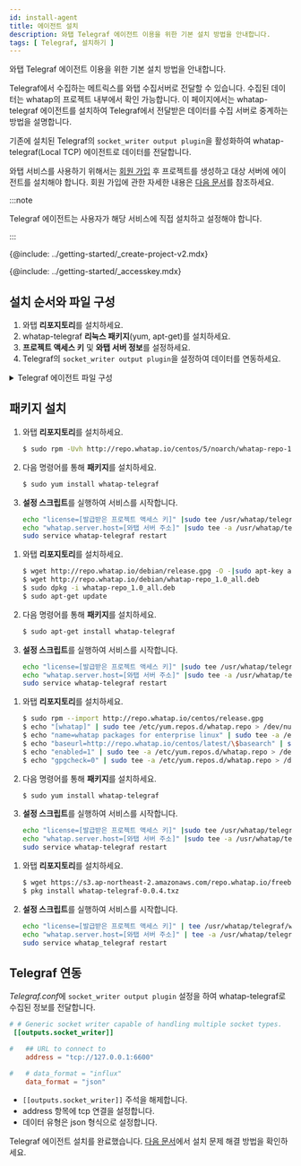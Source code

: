 ```yaml
---
id: install-agent
title: 에이전트 설치
description: 와탭 Telegraf 에이전트 이용을 위한 기본 설치 방법을 안내합니다.
tags: [ Telegraf, 설치하기 ]
---
```



와탭 Telegraf 에이전트 이용을 위한 기본 설치 방법을 안내합니다.

Telegraf에서 수집하는 메트릭스를 와탭 수집서버로 전달할 수 있습니다. 수집된 데이터는 whatap의 프로젝트 내부에서 확인 가능합니다. 
이 페이지에서는 whatap-telegraf 에이전트를 설치하여 Telegraf에서 전달받은 데이터를 수집 서버로 중계하는 방법을 설명합니다. 

기존에 설치된 Telegraf의 `socket_writer output plugin`을 활성화하여 whatap-telegraf(Local TCP) 에이전트로 데이터를 전달합니다.

와탭 서비스를 사용하기 위해서는 [회원 가입](https://www.whatap.io/ko/signup/) 후 프로젝트를 생성하고 대상 서버에 에이전트를 설치해야 합니다. 회원 가입에 관한 자세한 내용은 [다음 문서](../account/account-manage)를 참조하세요.

:::note

Telegraf 에이전트는 사용자가 해당 서비스에 직접 설치하고 설정해야 합니다.

:::

{@include: ../getting-started/_create-project-v2.mdx}  

{@include: ../getting-started/_accesskey.mdx}

## 설치 순서와 파일 구성

1. 와탭 **리포지토리**를 설치하세요.
1. whatap-telegraf **리눅스 패키지**(yum, apt-get)를 설치하세요.
1. **프로젝트 액세스 키** 및 **와탭 서버 정보**를 설정하세요.
1. Telegraf의 `socket_writer output plugin`을 설정하여 데이터를 연동하세요.

<details>
<summary>Telegraf 에이전트 파일 구성</summary>

* **whatap_telegraf**

  서비스 실행 파일로 Telegraf에서 전달된 정보를 수집 서버로 전송하는 프로그램입니다.

* **/etc/init.d/whatap-telegraf** (FreeBSD /usr/local/etc/whatap_telegraf)

  서비스 스크립트입니다.

* **whatap.conf**

  설정 파일입니다. 수집 서버의 주소와 서버의 프로젝트 액세스 키가 입력되는 파일입니다.

* **whatap-telegraf-#.log**

  에이전트 로그 파일입니다. (*/usr/whatap/telegraf/logs*)

</details> 

## 패키지 설치

<Tabs>
<TabItem value="rc" label="Red Hat/CentOS">

1. 와탭 **리포지토리**를 설치하세요.

    ```bash title=SH
    $ sudo rpm -Uvh http://repo.whatap.io/centos/5/noarch/whatap-repo-1.0-1.noarch.rpm
    ```

1. 다음 명령어를 통해 **패키지**를 설치하세요.

    ```bash title=SH
    $ sudo yum install whatap-telegraf
    ```

1. **설정 스크립트**를 실행하여 서비스를 시작합니다.

    ```bash title=SH
    echo "license=[발급받은 프로젝트 액세스 키]" |sudo tee /usr/whatap/telegraf/whatap.conf
    echo "whatap.server.host=[와탭 서버 주소]" |sudo tee -a /usr/whatap/telegraf/whatap.conf
    sudo service whatap-telegraf restart
    ```

</TabItem>
<TabItem value="du" label="Debian/Ubuntu">

1. 와탭 **리포지토리**를 설치하세요.

    ```bash title=SH
    $ wget http://repo.whatap.io/debian/release.gpg -O -|sudo apt-key add -
    $ wget http://repo.whatap.io/debian/whatap-repo_1.0_all.deb
    $ sudo dpkg -i whatap-repo_1.0_all.deb
    $ sudo apt-get update
    ```

1. 다음 명령어를 통해 **패키지**를 설치하세요.
    ```bash title=SH
    $ sudo apt-get install whatap-telegraf
    ```

1. **설정 스크립트**를 실행하여 서비스를 시작합니다.
    ```bash title=SH
    echo "license=[발급받은 프로젝트 액세스 키]" |sudo tee /usr/whatap/telegraf/whatap.conf
    echo "whatap.server.host=[와탭 서버 주소]" |sudo tee -a /usr/whatap/telegraf/whatap.conf
    sudo service whatap-telegraf restart
    ```

</TabItem>
<TabItem value="al" label="Amazon Linux">

1. 와탭 **리포지토리**를 설치하세요.

    ```bash title=SH
    $ sudo rpm --import http://repo.whatap.io/centos/release.gpg
    $ echo "[whatap]" | sudo tee /etc/yum.repos.d/whatap.repo > /dev/null
    $ echo "name=whatap packages for enterprise linux" | sudo tee -a /etc/yum.repos.d/whatap.repo > /dev/null
    $ echo "baseurl=http://repo.whatap.io/centos/latest/\$basearch" | sudo tee -a /etc/yum.repos.d/whatap.repo > /dev/null
    $ echo "enabled=1" | sudo tee -a /etc/yum.repos.d/whatap.repo > /dev/null
    $ echo "gpgcheck=0" | sudo tee -a /etc/yum.repos.d/whatap.repo > /dev/null
    ```

1. 다음 명령어를 통해 **패키지**를 설치하세요.

    ```bash title=SH
    $ sudo yum install whatap-telegraf
    ```

1. **설정 스크립트**를 실행하여 서비스를 시작합니다.

    ```bash title=SH
    echo "license=[발급받은 프로젝트 액세스 키]" |sudo tee /usr/whatap/telegraf/whatap.conf
    echo "whatap.server.host=[와탭 서버 주소]" |sudo tee -a /usr/whatap/telegraf/whatap.conf
    sudo service whatap-telegraf restart
    ```

</TabItem>
<TabItem value="fb" label="FreeBSD">

1. 와탭 **리포지토리**를 설치하세요.

    ```bash title=SH
    $ wget https://s3.ap-northeast-2.amazonaws.com/repo.whatap.io/freebsd/10/whatap-telegraf-0.0.4.txz
    $ pkg install whatap-telegraf-0.0.4.txz
    ```

1. **설정 스크립트**를 실행하여 서비스를 시작합니다.

    ```bash title=SH
    echo "license=[발급받은 프로젝트 액세스 키]" | tee /usr/whatap/telegraf/whatap.conf
    echo "whatap.server.host=[와탭 서버 주소]" | tee -a /usr/whatap/telegraf/whatap.conf
    sudo service whatap_telegraf restart
    ```

</TabItem>
</Tabs> 

## Telegraf 연동

*Telegraf.conf*에 `socket_writer output plugin` 설정을 하여 whatap-telegraf로 수집된 정보를 전달합니다.

```toml title='TOML'
# # Generic socket writer capable of handling multiple socket types.
 [[outputs.socket_writer]]

#   ## URL to connect to
    address = "tcp://127.0.0.1:6600"

#   # data_format = "influx"
    data_format = "json"
```

* `[[outputs.socket_writer]]` 주석을 해제합니다.
* address 항목에 tcp 연결을 설정합니다.
* 데이터 유형은 json 형식으로 설정합니다.

Telegraf 에이전트 설치를 완료했습니다. [다음 문서](agent-troubleshooting)에서 설치 문제 해결 방법을 확인하세요.
